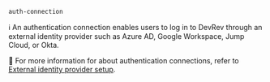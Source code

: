 `auth-connection`

ℹ️ An authentication connection enables users to log in to DevRev through an external identity provider such as Azure AD, Google Workspace, Jump Cloud, or Okta.

📌 For more information for about authentication connections, refer to [External identity provider setup](https://docs.devrev.ai/product/sso-saml).